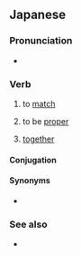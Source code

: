 ==Japanese==
{{ja-kanjitab|あ|sort=あう|yomi=kun}}

===Pronunciation===
* {{audio|Ja-au-meet(see) or fit.ogg|Audio|lang=ja}}

===Verb===
{{ja-verb|type=1|tr=intrans|あう}}

# to [[match]]
#: {{ja-usex|イメージに'''合わない'''|イメージ に '''あわない'''|'''does not match''' with one's persona}}
#: {{ja-usex|中華料理に'''合う'''デザート|ちゅうか りょうり に '''あう''' デザート|dessert that '''pairs''' with Chinese food}}
#: {{ja-usex|誰かと話が'''合う'''|だれか と はなし が '''あう'''|to [[be on the same wavelength]] with someone|lit=the conversation with someone '''corresponds'''}}
# to be [[proper]]
# {{lb|ja|suffix}} [[together]]
#: {{ja-usex|誓い'''合う'''|ちかい'''あう'''|to promise '''to each other'''}}
#: {{ja-usex|見つめ'''あう'''|みつめ'''あう'''|to stare into '''each other's''' eyes}}
#: {{ja-usex|通じ'''合う'''|つうじ'''あう'''|to be '''reciprocally''' understood}}

====Conjugation====
{{ja-go-u|あ}}

====Synonyms====
* {{ja-r|適切|てきせつ}}

===See also===
* {{ja-r|会う|あう}}